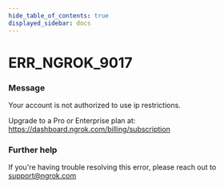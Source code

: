 ```yaml
---
hide_table_of_contents: true
displayed_sidebar: docs
---
```



# ERR_NGROK_9017

### Message

Your account is not authorized to use ip restrictions.

Upgrade to a Pro or Enterprise plan at: https://dashboard.ngrok.com/billing/subscription

### Further help

If you're having trouble resolving this error, please reach out to [support@ngrok.com](mailto:support@ngrok.com?subject=Help%20with%20ERR_NGROK_9017)

<ErrorDetails error="err_ngrok_9017" />
